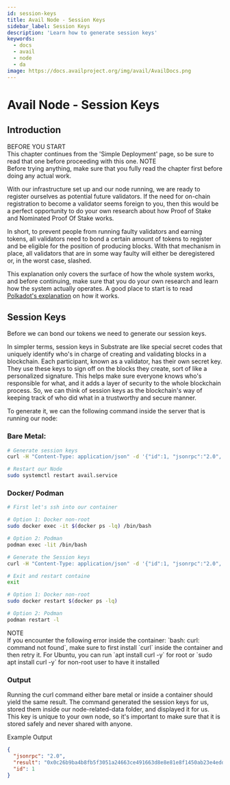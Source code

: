 ```yaml
---
id: session-keys
title: Avail Node - Session Keys
sidebar_label: Session Keys
description: 'Learn how to generate session keys'
keywords:
  - docs
  - avail
  - node
  - da
image: https://docs.availproject.org/img/avail/AvailDocs.png
---
```



# Avail Node - Session Keys

## Introduction

<Callout type="info"> 
BEFORE YOU START<br/>
This chapter continues from the 'Simple Deployment' page, so be sure to read that one before proceeding with this one.
</Callout>

<Callout type="info"> 
NOTE<br/>
Before trying anything, make sure that you fully read the chapter first before doing any actual work.
</Callout>


With our infrastructure set up and our node running, we are ready to register ourselves as potential future validators. If the need for on-chain registration to become a validator seems foreign to you, then this would be a perfect opportunity to do your own research about how Proof of Stake and Nominated Proof Of Stake works.

In short, to prevent people from running faulty validators and earning tokens, all validators need to bond a certain amount of tokens to register and be eligible for the position of producing blocks. With that mechanism in place, all validators that are in some way faulty will either be deregistered or, in the worst case, slashed.

This explanation only covers the surface of how the whole system works, and before continuing, make sure that you do your own research and learn how the system actually operates. A good place to start is to read [Polkadot's explanation](https://wiki.polkadot.network/docs/learn-staking) on how it works.

## Session Keys

Before we can bond our tokens we need to generate our session keys.

In simpler terms, session keys in Substrate are like special secret codes that uniquely identify who's in charge of creating and validating blocks in a blockchain. Each participant, known as a validator, has their own secret key. They use these keys to sign off on the blocks they create, sort of like a personalized signature. This helps make sure everyone knows who's responsible for what, and it adds a layer of security to the whole blockchain process. So, we can think of session keys as the blockchain's way of keeping track of who did what in a trustworthy and secure manner.

To generate it, we can the following command inside the server that is running our node:

### Bare Metal:

```bash
# Generate session keys
curl -H "Content-Type: application/json" -d '{"id":1, "jsonrpc":"2.0", "method": "author_rotateKeys", "params":[]}' http://localhost:9944

# Restart our Node
sudo systemctl restart avail.service
```

### Docker/ Podman

```bash
# First let's ssh into our container

# Option 1: Docker non-root
sudo docker exec -it $(docker ps -lq) /bin/bash

# Option 2: Podman
podman exec -lit /bin/bash

# Generate the Session keys
curl -H "Content-Type: application/json" -d '{"id":1, "jsonrpc":"2.0", "method": "author_rotateKeys", "params":[]}' http://localhost:9944

# Exit and restart containe
exit

# Option 1: Docker non-root
sudo docker restart $(docker ps -lq)

# Option 2: Podman
podman restart -l
```

<Callout type="info"> 
NOTE<br/>
If you encounter the following error inside the container: `bash: curl: command not found`, make sure to first install `curl` inside the container and then retry it.
For Ubuntu, you can run `apt install curl -y` for root or `sudo apt install curl -y` for non-root user to have it installed
</Callout>

### Output

Running the curl command either bare metal or inside a container should yield the same result. The command generated the session keys for us, stored them inside our node-related-data folder, and displayed it for us. This key is unique to your own node, so it's important to make sure that it is stored safely and never shared with anyone.

Example Output

```json
{
  "jsonrpc": "2.0",
  "result": "0x0c26b9ba4b8fb5f3051a24663ce491663d8e8e81e8f1450ab23e4edd7d3b4f4c7e5e1047ae1edAb5bde2dad7915629b8aec892c550515ed0b1cb7e056e8a33d16c9c7faba50abd75438d4a2bbdbb6b2c35e09ad480e07ffeb1a2175feda23a3fd475eb0ad21e2f67693a1d6964b81d1454a19dd53256223a178a74cb0df4cc43",
  "id": 1
}
```
